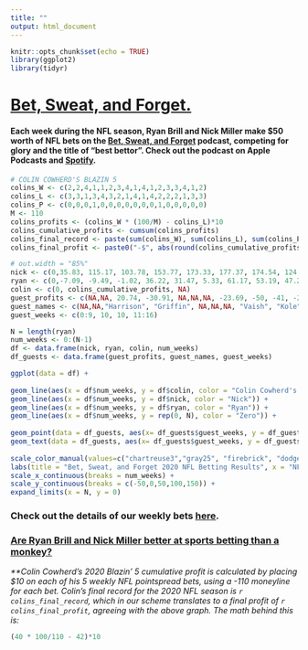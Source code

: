 ```yaml
---
title: ""
output: html_document
---
```


```r
knitr::opts_chunk$set(echo = TRUE)
library(ggplot2)
library(tidyr)
```

# [Bet, Sweat, and Forget.](https://open.spotify.com/show/1bABVhkwnd3sDaBSZLC0oY)

#### Each week during the NFL season, Ryan Brill and Nick Miller make $50 worth of NFL bets on the [Bet, Sweat, and Forget](https://open.spotify.com/show/1bABVhkwnd3sDaBSZLC0oY) podcast, competing for glory and the title of "best bettor". Check out the podcast on Apple Podcasts and [Spotify](https://open.spotify.com/show/1bABVhkwnd3sDaBSZLC0oY).

```r
# COLIN COWHERD'S BLAZIN 5
colins_W <- c(2,2,4,1,1,2,3,4,1,4,1,2,3,3,4,1,2)
colins_L <- c(3,3,1,3,4,3,2,1,4,1,4,2,2,2,1,3,3)
colins_P <- c(0,0,0,1,0,0,0,0,0,0,0,1,0,0,0,0,0)
M <- 110
colins_profits <- (colins_W * (100/M) - colins_L)*10
colins_cumulative_profits <- cumsum(colins_profits)
colins_final_record <- paste(sum(colins_W), sum(colins_L), sum(colins_P), sep = "-")
colins_final_profit <- paste0("-$", abs(round(colins_cumulative_profits[length(colins_cumulative_profits)],2)) )
```

```r
# out.width = "85%"
nick <- c(0,35.83, 115.17, 103.78, 153.77, 173.33, 177.37, 174.54, 124.54, 74.54, 62.72, 62.72, 62.72, 85.53, 52.49, 52.49, 69.76, 75.34, NA)
ryan <- c(0,-7.09, -9.49, -1.02, 36.22, 31.47, 5.33, 61.17, 53.19, 47.2, 32.29, 19.32, 42.88, 44.86, 13.56, 13.56, -20.31, -14.97, 2.09)
colin <- c(0, colins_cumulative_profits, NA)
guest_profits <- c(NA,NA, 20.74, -30.91, NA,NA,NA, -23.69, -50, -41, -21.36, -40, -23.73, -7.51, 19.27, -50, NA, -50)
guest_names <- c(NA,NA,"Harrison", "Griffin", NA,NA,NA, "Vaish", "Kole", "Adil", "Jake", "Aaron", "Griffin", "Griffin", "Griffin", "Bernie",NA, "Jerry")
guest_weeks <- c(0:9, 10, 10, 11:16)

N = length(ryan)
num_weeks <- 0:(N-1)
df <- data.frame(nick, ryan, colin, num_weeks)
df_guests <- data.frame(guest_profits, guest_names, guest_weeks)

ggplot(data = df) +
  
geom_line(aes(x = df$num_weeks, y = df$colin, color = "Colin Cowherd's Blazin' 5**")) +
geom_line(aes(x = df$num_weeks, y = df$nick, color = "Nick")) +
geom_line(aes(x = df$num_weeks, y = df$ryan, color = "Ryan")) +
geom_line(aes(x = df$num_weeks, y = rep(0, N), color = "Zero")) +
  
geom_point(data = df_guests, aes(x= df_guests$guest_weeks, y = df_guests$guest_profits, color = "Guest")) +
geom_text(data = df_guests, aes(x= df_guests$guest_weeks, y = df_guests$guest_profits, label=guest_names, color = "Guest"),hjust=0, vjust=0) +
  
scale_color_manual(values=c("chartreuse3","gray25", "firebrick", "dodgerblue2", "gray65")) +
labs(title = "Bet, Sweat, and Forget 2020 NFL Betting Results", x = "NFL Week Number", y = "Cumulative Profit, USD", color="") +
scale_x_continuous(breaks = num_weeks) +
scale_y_continuous(breaks = c(-50,0,50,100,150)) +
expand_limits(x = N, y = 0)
```

### Check out the details of our weekly bets [<u>here</u>](https://docs.google.com/spreadsheets/d/13TNrDf-RFrJfA36LXjcGHZ5fr_W4pD1yO2_RyniTxww/edit?usp=sharing).

### [Are Ryan Brill and Nick Miller better at sports betting than a monkey?](https://ryansbrill.com/ryan_vs_monkey/)

_\*\*Colin Cowherd's 2020 Blazin' 5 cumulative profit is calculated by placing $10 on each of his 5 weekly NFL pointspread bets, using a -110 moneyline for each bet. Colin's final record for the 2020 NFL season is `r colins_final_record`, which in our scheme translates to a final profit of `r colins_final_profit`, agreeing with the above graph. The math behind this is:_ 
```r
(40 * 100/110 - 42)*10
```
